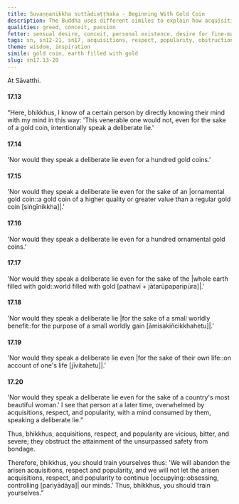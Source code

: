 ```yaml
---
title: Suvaṇṇanikkha suttādiaṭṭhaka - Beginning With Gold Coin
description: The Buddha uses different similes to explain how acquisitions, respect, and popularity are vicious, bitter, and severe, obstructing the attainment of the unsurpassed safety from bondage.
qualities: greed, conceit, passion
fetter: sensual desire, conceit, personal existence, desire for fine-material existence, desire for immaterial existence, ignorance
tags: sn, sn12-21, sn17, acquisitions, respect, popularity, obstruction, gold coin, worldly benefit, sensual desire
theme: wisdom, inspiration
simile: gold coin, earth filled with gold
slug: sn17.13-20
---
```


At Sāvatthi.

#### 17.13

“Here, bhikkhus, I know of a certain person by directly knowing their mind with my mind in this way: 'This venerable one would not, even for the sake of a gold coin, intentionally speak a deliberate lie.'

#### 17.14

'Nor would they speak a deliberate lie even for a hundred gold coins.'

#### 17.15

'Nor would they speak a deliberate lie even for the sake of an |ornamental gold coin::a gold coin of a higher quality or greater value than a regular gold coin [siṅgīnikkha]|.'

#### 17.16

'Nor would they speak a deliberate lie even for a hundred ornamental gold coins.'

#### 17.17

'Nor would they speak a deliberate lie even for the sake of the |whole earth filled with gold::world filled with gold [pathavī + jātarūpaparipūra]|.'

#### 17.18

'Nor would they speak a deliberate lie |for the sake of a small worldly benefit::for the purpose of a small worldly gain [āmisakiñcikkhahetu]|.'

#### 17.19

'Nor would they speak a deliberate lie even |for the sake of their own life::on account of one's life [jīvitahetu]|.'

#### 17.20

'Nor would they speak a deliberate lie even for the sake of a country's most beautiful woman.' I see that person at a later time, overwhelmed by acquisitions, respect, and popularity, with a mind consumed by them, speaking a deliberate lie.”

Thus, bhikkhus, acquisitions, respect, and popularity are vicious, bitter, and severe; they obstruct the attainment of the unsurpassed safety from bondage.

Therefore, bhikkhus, you should train yourselves thus: 'We will abandon the arisen acquisitions, respect and popularity, and we will not let the arisen acquisitions, respect, and popularity to continue |occupying::obsessing, controlling [pariyādāya]| our minds.' Thus, bhikkhus, you should train yourselves.”